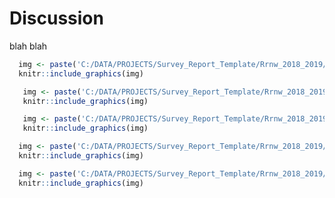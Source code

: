 # Discussion




blah blah
















```r
  img <- paste('C:/DATA/PROJECTS/Survey_Report_Template/Rrnw_2018_2019/GIS_Projects/Report_Overview_survey_',yr+1,'.png',sep="") 
  knitr::include_graphics(img)
```

```r
   img <- paste('C:/DATA/PROJECTS/Survey_Report_Template/Rrnw_2018_2019/GIS_Projects/Report_S1_S5_',yr,'.png',sep="")
   knitr::include_graphics(img)
```

```r
   img <- paste('C:/DATA/PROJECTS/Survey_Report_Template/Rrnw_2018_2019/GIS_Projects/Report_S1_S5_',yr+1,'.png',sep="")
   knitr::include_graphics(img)
```

```r
  img <- paste('C:/DATA/PROJECTS/Survey_Report_Template/Rrnw_2018_2019/GIS_Projects/Report_Inlets_',yr+1,'.png',sep="")
  knitr::include_graphics(img)
```

```r
  img <- paste('C:/DATA/PROJECTS/Survey_Report_Template/Rrnw_2018_2019/gearelements.png',sep="") 
  knitr::include_graphics(img)
```
